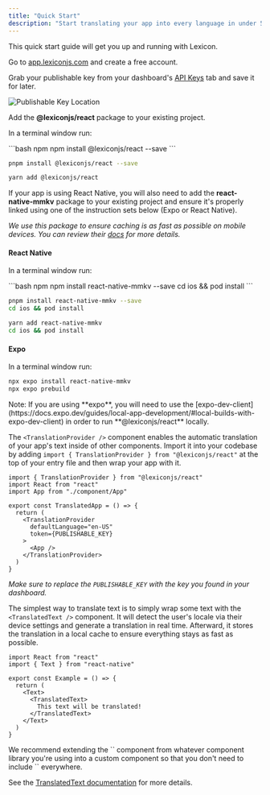 ---
title: "Quick Start"
description: "Start translating your app into every language in under 5 minutes."
---

This quick start guide will get you up and running with Lexicon.

<Steps titleSize="h3">

<Step title="Create a Lexicon account">

Go to [app.lexiconjs.com](https://app.lexiconjs.com) and create a free account.

</Step>

<Step title="Get your publishable key">

Grab your publishable key from your dashboard's [API Keys](https://app.lexiconjs.com/keys) tab and save it for later.

![Publishable Key Location](/images/publishable-key-location.png)

</Step>

<Step title="Install the @lexiconjs/react module">

Add the **@lexiconjs/react** package to your existing project.

In a terminal window run:

<CodeGroup>
```bash npm
npm install @lexiconjs/react --save
```

```bash pnpm
pnpm install @lexiconjs/react --save
```

```bash yarn
yarn add @lexiconjs/react
```
</CodeGroup>

</Step>

<Step title="Install and configure the react-native-mmkv module (only for React Native)">

If your app is using React Native, you will also need to add the **react-native-mmkv** package to your existing project and ensure it's properly linked using one of the instruction sets below (Expo or React Native).

*We use this package to ensure caching is as fast as possible on mobile devices. You can review their [docs](https://github.com/mrousavy/react-native-mmkv) for more details.*

#### React Native

In a terminal window run:

<CodeGroup>
```bash npm
npm install react-native-mmkv --save
cd ios && pod install
```

```bash pnpm
pnpm install react-native-mmkv --save
cd ios && pod install
```

```bash yarn
yarn add react-native-mmkv
cd ios && pod install
```
</CodeGroup>

#### Expo

In a terminal window run:

```bash
npx expo install react-native-mmkv
npx expo prebuild
```

<Tip>
Note: If you are using **expo**, you will need to use the [expo-dev-client](https://docs.expo.dev/guides/local-app-development/#local-builds-with-expo-dev-client) in order to run **@lexiconjs/react** locally.
</Tip>

</Step>

<Step title="Wrap your app in <TranslationProvider />">

The `<TranslationProvider />` component enables the automatic translation of your app's text inside of other components. Import it into your codebase by adding `import { TranslationProvider } from "@lexiconjs/react"` at the top of your entry file and then wrap your app with it.

```tsx
import { TranslationProvider } from "@lexiconjs/react"
import React from "react"
import App from "./component/App"

export const TranslatedApp = () => {
  return (
    <TranslationProvider 
      defaultLanguage="en-US" 
      token={PUBLISHABLE_KEY}
    >
      <App />
    </TranslationProvider>
  )
}
```

*Make sure to replace the `PUBLISHABLE_KEY` with the key you found in your dashboard.*

</Step>

<Step title="Use Lexicon components to translate your app">

The simplest way to translate text is to simply wrap some text with the `<TranslatedText />` component. It will detect the user's locale via their device settings and generate a translation in real time. Afterward, it stores the translation in a local cache to ensure everything stays as fast as possible.

```tsx
import React from "react"
import { Text } from "react-native"

export const Example = () => {
  return (
    <Text>
      <TranslatedText>
        This text will be translated!
      </TranslatedText>
    </Text>
  )
}
```

<Tip>
We recommend extending the `<Text />` component from whatever component library you're using into a custom component so that you don't need to include `<TranslatedText />` everywhere.

See the [TranslatedText documentation](/docs/usage/components/translated-text#creating-a-custom-text-component) for more details.
</Tip>

</Step>

</Steps>